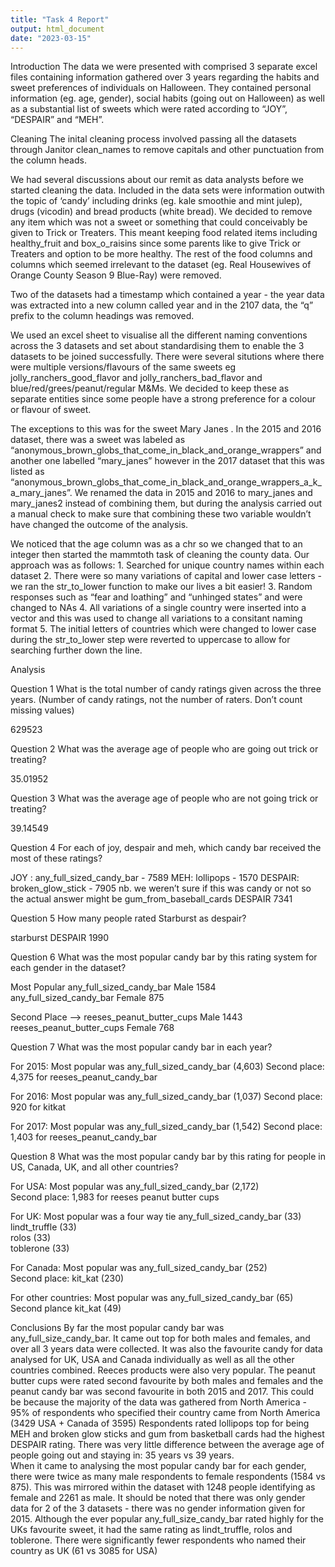 ```yaml
---
title: "Task 4 Report"
output: html_document
date: "2023-03-15"
---
```



Introduction
The data we were presented with comprised 3 separate excel files containing information gathered over 3 years regarding the habits and sweet preferences of individuals on Halloween.  They contained personal information (eg. age, gender), social habits (going out on Halloween) as well as a substantial list of sweets which were rated according to "JOY", "DESPAIR" and "MEH".

Cleaning
The inital cleaning process involved passing all the datasets through Janitor clean_names to remove capitals and other punctuation from the column heads.


<!-- first_clean_2015 <- clean_names(boing_boing_candy_2015) -->


We had several discussions about our remit as data analysts before we started cleaning the data.  Included in the data sets were information outwith the topic of 'candy' including drinks (eg. kale smoothie and mint julep), drugs (vicodin) and bread products (white bread).  We decided to remove any item which was not a sweet or something that could conceivably be given to Trick or Treaters.  This meant keeping food related items including healthy_fruit and box_o_raisins since some parents like to give Trick or Treaters and option to be more healthy.  The rest of the food columns and columns which seemed irrelevant to the dataset (eg. Real Housewives of Orange County Season 9 Blue-Ray) were removed.


<!-- second_clean_2017 <- first_clean_2017[ -c(1,12,21,22,26,27,31,43,46,48,49,68,69,72,81,92,96,104,105,107,108,112:120) ] -->


Two of the datasets had a timestamp which contained a year - the year data was extracted into a new column called year and in the 2107 data, the "q" prefix to the column headings was removed.

<!-- colnames(second_clean_2017) <- gsub("^.{3}", "", colnames(second_clean_2017)) -->


We used an excel sheet to visualise all the different naming conventions across the 3 datasets and set about standardising them to enable the 3 datasets to be joined successfully.  There were several situtions where there were multiple versions/flavours of the same sweets eg jolly_ranchers_good_flavor and jolly_ranchers_bad_flavor and blue/red/grees/peanut/regular M&Ms.  We decided to keep these as separate entities since some people have a strong preference for a colour or flavour of sweet.  

The exceptions to this was for the sweet Mary Janes .  In the 2015 and 2016 dataset, there was a sweet was labeled as  "anonymous_brown_globs_that_come_in_black_and_orange_wrappers" and another one labelled "mary_janes" however in the 2017 dataset that this was listed as "anonymous_brown_globs_that_come_in_black_and_orange_wrappers_a_k_a_mary_janes".  We renamed the data in 2015 and 2016 to mary_janes and mary_janes2 instead of combining them, but during the analysis carried out a manual check to make sure that combining these two variable wouldn't have changed the outcome of the analysis. 


<!-- third_clean_2017 <- second_clean_2017 %>%  -->
<!--   rename( -->
<!--     mary_janes2 = anonymous_brown_globs_that_come_in_black_and_orange_wrappers_a_k_a_mary_janes, -->
<!--     box_o_raisins = boxo_raisins, -->
<!--     free_restaurant_candy = candy_that_is_clearly_just_the_stuff_given_out_for_free_at_restaurants, -->
<!--     chick_o_sticks = chick_o_sticks_we_don_t_know_what_that_is, -->
<!--     hersheys_milk_chocolate = hershey_s_milk_chocolate, -->
<!--     jolly_ranchers_bad_flavor = jolly_rancher_bad_flavor, -->
<!--     peanut_m_ms = peanut_m_m_s, -->
<!--     reeses_peanut_butter_cups = reese_s_peanut_butter_cups, -->
<!--     boo_berry_crunch = sandwich_sized_bags_filled_with_boo_berry_crunch, -->
<!--     sourpatch_kids = sourpatch_kids_i_e_abominations_of_nature, -->
<!--     odd_marshmallow_peanuts = those_odd_marshmallow_circus_peanut_things, -->
<!--     toblerone = tolberone_something_or_other -->
<!--   ) -->

We noticed that the age column was as a chr so we changed that to an integer then started the mammtoth task of cleaning the county data.  Our approach was as follows:
1. Searched for unique country names within each dataset
2. There were so many variations of capital and lower case letters - we ran the str_to_lower function to make our lives a bit easier!
3. Random responses such as "fear and loathing" and "unhinged states" and were changed to NAs
4. All variations of a single country were inserted into a vector and this was used to change all variations to a consitant naming format
5. The initial letters of countries which were changed to lower case during the str_to_lower step were reverted to uppercase to allow for searching further down the line.


<!-- fourth_clean_2017 <- third_clean_2017 %>%  -->
<!--   mutate(country = as.character(country)) %>%  -->
<!--   mutate(country = case_when( -->
<!--       country ==  "fear and loathing"| -->
<!--       country ==  "unhinged states" ~ NA_character_,  -->
<!--     TRUE ~ country -->
<!--   )) -->

<!-- USA_names <-  c("alaska","'merica","ahemamerca","america","california", -->
<!--                 "i pretend to be from canada, but i am really from the united states", -->
<!--                 "murica","murrika","n america","new jersey","new york","north carolina", -->
<!--                 "pittsburgh","the united states","the united states of america","trumpistan", -->
<!--                 "u s","u s a","unied states","unite states","united sates","united staes", -->
<!--                 "united state","united statea","united stated","united states","united states of america", -->
<!--                 "united statss","united ststes","unites states","us","us of a", -->
<!--                 "usa","usa usa usa!!!!","usa! usa! usa!","usa? hard to tell anymore", -->
<!--                 "usaa","usas","usausausa","ussa","u.s.a.") -->

<!-- fifth_clean_2017 <- fourth_clean_2017 %>%  -->
<!--   mutate(country = case_when(country %in% USA_names ~ "USA" -->
<!--                             TRUE  ~ as.character(country))) -->


Analysis

Question 1
What is the total number of candy ratings given across the three years. (Number of candy ratings, not the number of raters. Don’t count missing values)

 629523 


Question 2
What was the average age of people who are going out trick or treating?

 35.01952 


Question 3
What was the average age of people who are not going trick or treating?

 39.14549 


Question 4
For each of joy, despair and meh, which candy bar received the most of these ratings?

 JOY : any_full_sized_candy_bar	- 	7589
 MEH: lollipops	- 1570
 DESPAIR: broken_glow_stick -	7905	nb. we weren't sure if this was candy or not so the actual answer might be          gum_from_baseball_cards	DESPAIR	7341	
 
 
 Question 5
How many people rated Starburst as despair?

starburst	DESPAIR	1990

Question 6
What was the most popular candy bar by this rating system for each gender in the dataset?

 Most Popular
 any_full_sized_candy_bar	Male	1584	
 any_full_sized_candy_bar	Female	875 

Second Place -->
 reeses_peanut_butter_cups	Male	1443 
 reeses_peanut_butter_cups	Female	768 



Question 7
What was the most popular candy bar in each year?

For 2015: Most popular was any_full_sized_candy_bar (4,603)
    Second place: 4,375 for reeses_peanut_candy_bar 

For 2016: Most popular was any_full_sized_candy_bar (1,037)
    Second place: 920 for kitkat 

For 2017: Most popular was any_full_sized_candy_bar  (1,542)
    Second place: 1,403 for reeses_peanut_candy_bar



Question 8
What was the most popular candy bar by this rating for people in US, Canada, UK, and all other countries?

For USA:  Most popular was any_full_sized_candy_bar (2,172)   
         Second place: 1,983 for reeses peanut butter cups
         
For UK:  Most popular was  a four way tie   any_full_sized_candy_bar (33)		
                                            lindt_truffle	(33)		
                                            rolos	(33)		
                                            toblerone (33) 
                                            
For Canada:  Most popular was any_full_sized_candy_bar (252)		
             Second place:    kit_kat	(230)
                                            
For other countries:  Most popular was any_full_sized_candy_bar	(65)			
                      Second plance kit_kat	(49)
                      
                      
                      
                      
Conclusions
By far the most popular candy bar was any_full_size_candy_bar.  It came out top for both males and females, and over all 3 years data were collected.  It was also the favourite candy for data analysed for UK, USA and Canada individually as well as all the other countries combined.
Reeces products were also very popular.  The peanut butter cups were rated second favourite by both males and females and the peanut candy bar was second favourite in both 2015 and 2017.  This could be because the majority of the data was gathered from North America - 95% of respondents who specified their country came from North America (3429 USA + Canada of 3595)
Respondents rated lollipops top for being MEH and broken glow sticks and gum from basketball cards had the highest DESPAIR rating.
There was very little difference between the average age of people going out and staying in:  35 years vs 39 years.  
When it came to analysing the most popular candy bar for each gender, there were twice as many male respondents to female respondents (1584 vs 875).  This was mirrored within the dataset with 1248 people identifying as female and 2261 as male.  It should be noted that there was only gender data for 2 of the 3 datasets - there was no gender information given for 2015.
Although the ever popular any_full_size_candy_bar rated highly for the UKs favourite sweet, it had the same rating as lindt_truffle, rolos and toblerone.  There were significantly fewer respondents who named their country as UK (61 vs 3085 for USA)
                                            


